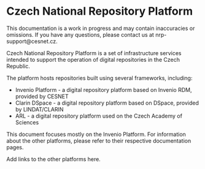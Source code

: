 
# Czech National Repository Platform


<Callout type="warning" emoji="⚠️">
  This documentation is a work in progress and may contain inaccuracies or omissions.
  If you have any questions, please contact us at nrp-support@cesnet.cz.
</Callout>

Czech National Repository Platform is a set of infrastructure services
intended to support the operation of digital repositories in the Czech Republic.

The platform hosts repositories built using several frameworks, including:

* Invenio Platform - a digital repository platform based on Invenio RDM, provided by CESNET
* Clarin DSpace - a digital repository platform based on DSpace, provided by LINDAT/CLARIN
* ARL - a digital repository platform used on the Czech Academy of Sciences

This document focuses mostly on the Invenio Platform. For information about the other platforms,
please refer to their respective documentation pages.


<Cards num={2}>
  <Card title="Get started with Invenio Repository" href="/get_started" arrow={true}/>
  <Card title="User guide" href="/userguide" arrow={true}/>
</Cards>

<Callout type="warning" emoji="⚠️">
  Add links to the other platforms here.
</Callout>